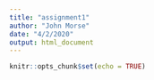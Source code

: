 ```yaml
---
title: "assignment1"
author: "John Morse"
date: "4/2/2020"
output: html_document
---
```


```r
knitr::opts_chunk$set(echo = TRUE)
```

